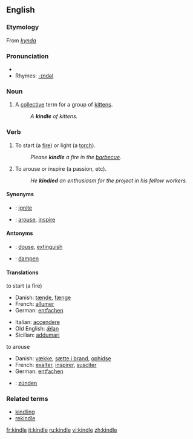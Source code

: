 ==English==

===Etymology===
From {{ON.}} ''[[kynda]]''

===Pronunciation===
*{{audio|en-us-kindle.ogg|Audio (US)}}
*Rhymes: [[Rhymes:English:-ɪndəl|-ɪndəl]]

===Noun===
{{en-noun}}

# {{obsolete}} A [[collective]] term for a group of [[kitten]]s.
#:''A '''kindle''' of kittens.''

===Verb===
{{en-verb|kindl|ing}}

#{{transitive}} To start (a [[fire]]) or light (a [[torch]]).
#:''Please '''kindle''' a fire in the [[barbecue]].''
#{{transitive}} To arouse or inspire (a passion, etc).
#:''He '''kindled''' an enthusiasm for the project in his fellow workers.''

====Synonyms====
*{{italbrac|to start a fire}}: [[ignite]]
*{{italbrac|to arouse}}: [[arouse]], [[inspire]]

====Antonyms====
*{{italbrac|to start a fire}}: [[douse]], [[extinguish]]
*{{italbrac|to arouse}}: [[dampen]]

====Translations====
;to start (a fire)
{{top}}
*Danish: [[tænde]], [[fænge]]
*French: [[allumer]]
*German: [[entfachen]]
{{mid}}
*Italian: [[accendere]]
*Old English: [[ælan|ǣlan]]
*Sicilian: [[addumari]]
{{bottom}}

;to arouse
{{top}}
*Danish: [[vække]], [[sætte i brand]], [[ophidse]]
*French: [[exalter]], [[inspirer]], [[susciter]]
*German: [[entfachen]]
{{mid}}
{{bottom}}

{{checktrans}}
*{{ttbc|German}}: [[zünden]]

===Related terms===
*[[kindling]]
*[[rekindle]]

[[fr:kindle]]
[[it:kindle]]
[[ru:kindle]]
[[vi:kindle]]
[[zh:kindle]]
